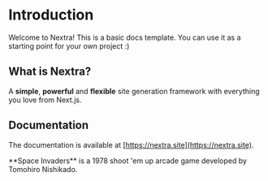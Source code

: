 
# Introduction

Welcome to Nextra! This is a basic docs template. You can use it as a starting point for your own project :)

## What is Nextra?

A **simple**, **powerful** and **flexible** site generation framework with everything you love from Next.js.

## Documentation

The documentation is available at [https://nextra.site](https://nextra.site).

<Callout emoji="👾" type="info">
  **Space Invaders** is a 1978 shoot 'em up arcade game developed by Tomohiro
  Nishikado.
</Callout>
